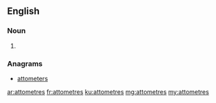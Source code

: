 ==English==

===Noun===
{{head|en|noun plural form}}

# {{plural of|attometre|lang=en}}

===Anagrams===
* [[attometers#English|attometers]]

[[ar:attometres]]
[[fr:attometres]]
[[ku:attometres]]
[[mg:attometres]]
[[my:attometres]]